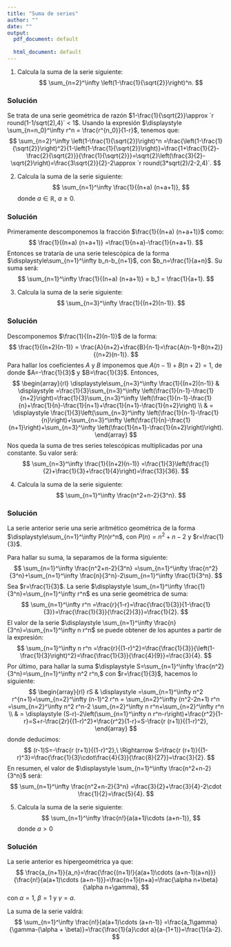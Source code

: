 ```yaml
---
title: "Suma de series"
author: ""
date: ""
output:
  pdf_document: default
              
  html_document: default
---
```


1. Calcula la suma de la serie siguiente:
$$
\sum_{n=2}^\infty \left(1-\frac{1}{\sqrt{2}}\right)^n.
$$

### Solución

Se trata de una serie geométrica de razón $1-\frac{1}{\sqrt{2}}\approx `r round(1-1/sqrt(2),4)` < 1$. Usando la expresión 
$\displaystyle \sum_{n=n_0}^\infty r^n = \frac{r^{n_0}}{1-r}$, tenemos que:
$$
\sum_{n=2}^\infty \left(1-\frac{1}{\sqrt{2}}\right)^n =\frac{\left(1-\frac{1}{\sqrt{2}}\right)^2}{1-\left(1-\frac{1}{\sqrt{2}}\right)}=\frac{1+\frac{1}{2}-\frac{2}{\sqrt{2}}}{\frac{1}{\sqrt{2}}}=\sqrt{2}\left(\frac{3}{2}-\sqrt{2}\right)=\frac{3\sqrt{2}}{2}-2\approx `r round(3*sqrt(2)/2-2,4)`.
$$


\newpage

2. Calcula la suma de la serie siguiente:
$$
\sum_{n=1}^\infty \frac{1}{(n+a) (n+a+1)},
$$
donde $a\in\mathbb{R}$, $a\geq 0$.

### Solución

Primeramente descomponemos la fracción $\frac{1}{(n+a) (n+a+1)}$ como:
$$
\frac{1}{(n+a) (n+a+1)} =\frac{1}{n+a}-\frac{1}{n+a+1}.
$$
Entonces se trataría de una serie telescópica de la forma $\displaystyle\sum_{n=1}^\infty b_n-b_{n+1}$, con $b_n=\frac{1}{a+n}$. Su suma será:
$$
\sum_{n=1}^\infty \frac{1}{(n+a) (n+a+1)} = b_1 = \frac{1}{a+1}.
$$


\newpage

3. Calcula la suma de la serie siguiente:
$$
\sum_{n=3}^\infty \frac{1}{(n+2)(n-1)}.
$$

### Solución

Descomponemos $\frac{1}{(n+2)(n-1)}$ de la forma:
$$
\frac{1}{(n+2)(n-1)} = \frac{A}{n+2}+\frac{B}{n-1}=\frac{A(n-1)+B(n+2)}{(n+2)(n-1)}.
$$
Para hallar los coeficientes $A$ y $B$ imponemos que $A(n-1)+B(n+2)=1$, de donde $A=-\frac{1}{3}$ y $B=\frac{1}{3}$. Entonces,
$$
\begin{array}{rl}
\displaystyle\sum_{n=3}^\infty \frac{1}{(n+2)(n-1)}  & \displaystyle =\frac{1}{3}\sum_{n=3}^\infty \left(\frac{1}{n-1}-\frac{1}{n+2}\right)=\frac{1}{3}\sum_{n=3}^\infty \left(\frac{1}{n-1}-\frac{1}{n}+\frac{1}{n}-\frac{1}{n+1}+\frac{1}{n+1}-\frac{1}{n+2}\right) \\ & = \displaystyle \frac{1}{3}\left(\sum_{n=3}^\infty \left(\frac{1}{n-1}-\frac{1}{n}\right)+\sum_{n=3}^\infty \left(\frac{1}{n}-\frac{1}{n+1}\right)+\sum_{n=3}^\infty \left(\frac{1}{n+1}-\frac{1}{n+2}\right)\right).
\end{array}
$$
Nos queda la suma de tres series telescópicas multiplicadas por una constante. Su valor será:
$$
\sum_{n=3}^\infty \frac{1}{(n+2)(n-1)} =\frac{1}{3}\left(\frac{1}{2}+\frac{1}{3}+\frac{1}{4}\right)=\frac{13}{36}.
$$


\newpage


4. Calcula la suma de la serie siguiente:
$$
\sum_{n=1}^\infty \frac{n^2+n-2}{3^n}.
$$

### Solución

La serie anterior serie una serie aritmético geométrica de la forma $\displaystyle\sum_{n=1}^\infty P(n)r^n$, con $P(n)=n^2+n-2$ y $r=\frac{1}{3}$. 

Para hallar su suma, la separamos de la forma siguiente:
$$
\sum_{n=1}^\infty \frac{n^2+n-2}{3^n} =\sum_{n=1}^\infty \frac{n^2}{3^n}+\sum_{n=1}^\infty \frac{n}{3^n}-2\sum_{n=1}^\infty \frac{1}{3^n}.
$$
Sea $r=\frac{1}{3}$. La serie $\displaystyle \sum_{n=1}^\infty \frac{1}{3^n}=\sum_{n=1}^\infty r^n$ es una serie geométrica de suma:
$$
\sum_{n=1}^\infty r^n =\frac{r}{1-r}=\frac{\frac{1}{3}}{1-\frac{1}{3}}=\frac{\frac{1}{3}}{\frac{2}{3}}=\frac{1}{2}.
$$
El valor de la serie $\displaystyle \sum_{n=1}^\infty \frac{n}{3^n}=\sum_{n=1}^\infty n r^n$ se puede obtener de los apuntes a partir de la expresión:
$$
\sum_{n=1}^\infty n r^n =\frac{r}{(1-r)^2}=\frac{\frac{1}{3}}{\left(1-\frac{1}{3}\right)^2}=\frac{\frac{1}{3}}{\frac{4}{9}}=\frac{3}{4}.
$$
Por último, para hallar la suma $\displaystyle S=\sum_{n=1}^\infty \frac{n^2}{3^n}=\sum_{n=1}^\infty n^2 r^n,$ con $r=\frac{1}{3}$,
hacemos lo siguiente:
$$
\begin{array}{rl}
rS & \displaystyle =\sum_{n=1}^\infty n^2 r^{n+1}=\sum_{n=2}^\infty (n-1)^2 r^n = \sum_{n=2}^\infty (n^2-2n+1) r^n =\sum_{n=2}^\infty n^2 r^n-2 \sum_{n=2}^\infty n r^n+\sum_{n=2}^\infty r^n \\ & = \displaystyle (S-r)-2\left(\sum_{n=1}^\infty n r^n-r\right)+\frac{r^2}{1-r}=S+r-\frac{2r}{(1-r)^2}+\frac{r^2}{1-r}=S-\frac{r (r+1)}{(1-r)^2},
\end{array}
$$
donde deducimos:
$$
(r-1)S=-\frac{r (r+1)}{(1-r)^2},\ \Rightarrow S=\frac{r (r+1)}{(1-r)^3}=\frac{\frac{1}{3}\cdot\frac{4}{3}}{\frac{8}{27}}=\frac{3}{2}.
$$
En resumen, el valor de $\displaystyle \sum_{n=1}^\infty \frac{n^2+n-2}{3^n}$ será:
$$
\sum_{n=1}^\infty \frac{n^2+n-2}{3^n} =\frac{3}{2}+\frac{3}{4}-2\cdot \frac{1}{2}=\frac{5}{4}.
$$
\newpage

5. Calcula la suma de la serie siguiente:
$$
\sum_{n=1}^\infty \frac{n!}{a(a+1)\cdots (a+n-1)}, 
$$
donde $a>0$


### Solución

La serie anterior es hipergeométrica ya que:
$$
\frac{a_{n+1}}{a_n}=\frac{\frac{(n+1)!}{a(a+1)\cdots (a+n-1)(a+n)}}{\frac{n!}{a(a+1)\cdots (a+n-1)}}=\frac{n+1}{n+a}=\frac{\alpha n+\beta}{\alpha n+\gamma},
$$
con $\alpha =1$, $\beta=1$ y $\gamma =a$.

La suma de la serie valdrá:
$$
\sum_{n=1}^\infty \frac{n!}{a(a+1)\cdots (a+n-1)} =\frac{a_1\gamma}{\gamma-(\alpha + \beta)}=\frac{\frac{1}{a}\cdot a}{a-(1+1)}=\frac{1}{a-2}.
$$
